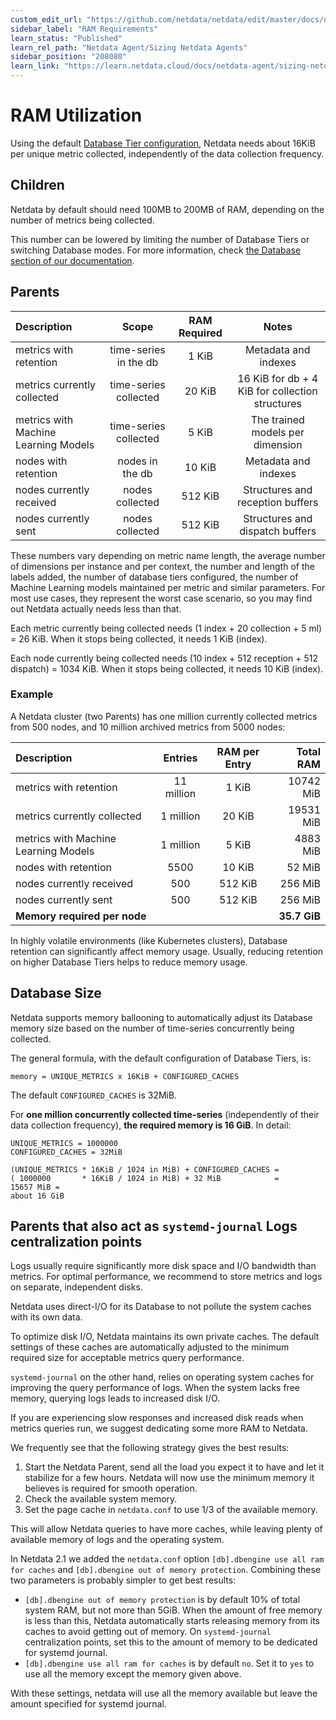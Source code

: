 ```yaml
---
custom_edit_url: "https://github.com/netdata/netdata/edit/master/docs/netdata-agent/sizing-netdata-agents/ram-requirements.md"
sidebar_label: "RAM Requirements"
learn_status: "Published"
learn_rel_path: "Netdata Agent/Sizing Netdata Agents"
sidebar_position: "208080"
learn_link: "https://learn.netdata.cloud/docs/netdata-agent/sizing-netdata-agents/ram-requirements"
---
```


# RAM Utilization

Using the default [Database Tier configuration](/src/database/README.md#tiers), Netdata needs about 16KiB per unique metric collected, independently of the data collection frequency.

## Children

Netdata by default should need 100MB to 200MB of RAM, depending on the number of metrics being collected.

This number can be lowered by limiting the number of Database Tiers or switching Database modes. For more information, check [the Database section of our documentation](/src/database/README.md).

## Parents

| Description                          |         Scope         | RAM Required |                      Notes                       |
|:-------------------------------------|:---------------------:|:------------:|:------------------------------------------------:|
| metrics with retention               | time-series in the db |    1 KiB     |               Metadata and indexes               |
| metrics currently collected          | time-series collected |    20 KiB    | 16 KiB for db + 4 KiB for collection structures  |
| metrics with Machine Learning Models | time-series collected |    5 KiB     |         The trained models per dimension         |
| nodes with retention                 |    nodes in the db    |    10 KiB    |               Metadata and indexes               |
| nodes currently received             |    nodes collected    |   512 KiB    |         Structures and reception buffers         |
| nodes currently sent                 |    nodes collected    |   512 KiB    |         Structures and dispatch buffers          |

These numbers vary depending on metric name length, the average number of dimensions per instance and per context, the number and length of the labels added, the number of database tiers configured, the number of Machine Learning models maintained per metric and similar parameters. For most use cases, they represent the worst case scenario, so you may find out Netdata actually needs less than that.

Each metric currently being collected needs (1 index + 20 collection + 5 ml) = 26 KiB.  When it stops being collected, it needs 1 KiB (index).

Each node currently being collected needs (10 index + 512 reception + 512 dispatch) = 1034 KiB. When it stops being collected, it needs 10 KiB (index).

### Example

A Netdata cluster (two Parents) has one million currently collected metrics from 500 nodes, and 10 million archived metrics from 5000 nodes:

| Description                          |  Entries   | RAM per Entry |    Total RAM |
|:-------------------------------------|:----------:|:-------------:|-------------:|
| metrics with retention               | 11 million |     1 KiB     |    10742 MiB |
| metrics currently collected          | 1 million  |    20 KiB     |    19531 MiB |
| metrics with Machine Learning Models | 1 million  |     5 KiB     |     4883 MiB |
| nodes with retention                 |    5500    |    10 KiB     |       52 MiB |
| nodes currently received             |    500     |    512 KiB    |      256 MiB |
| nodes currently sent                 |    500     |    512 KiB    |      256 MiB |
| **Memory required per node**         |            |               | **35.7 GiB** |

In highly volatile environments (like Kubernetes clusters), Database retention can significantly affect memory usage. Usually, reducing retention on higher Database Tiers helps to reduce memory usage.

## Database Size

Netdata supports memory ballooning to automatically adjust its Database memory size based on the number of time-series concurrently being collected.

The general formula, with the default configuration of Database Tiers, is:

```text
memory = UNIQUE_METRICS x 16KiB + CONFIGURED_CACHES
```

The default `CONFIGURED_CACHES` is 32MiB.

For **one million concurrently collected time-series** (independently of their data collection frequency), **the required memory is 16 GiB**. In detail:

```text
UNIQUE_METRICS = 1000000
CONFIGURED_CACHES = 32MiB

(UNIQUE_METRICS * 16KiB / 1024 in MiB) + CONFIGURED_CACHES =
( 1000000       * 16KiB / 1024 in MiB) + 32 MiB            =
15657 MiB =
about 16 GiB
```

## Parents that also act as `systemd-journal` Logs centralization points

Logs usually require significantly more disk space and I/O bandwidth than metrics. For optimal performance, we recommend to store metrics and logs on separate, independent disks.

Netdata uses direct-I/O for its Database to not pollute the system caches with its own data.

To optimize disk I/O, Netdata maintains its own private caches. The default settings of these caches are automatically adjusted to the minimum required size for acceptable metrics query performance.

`systemd-journal` on the other hand, relies on operating system caches for improving the query performance of logs. When the system lacks free memory, querying logs leads to increased disk I/O.

If you are experiencing slow responses and increased disk reads when metrics queries run, we suggest dedicating some more RAM to Netdata.

We frequently see that the following strategy gives the best results:

1. Start the Netdata Parent, send all the load you expect it to have and let it stabilize for a few hours. Netdata will now use the minimum memory it believes is required for smooth operation.
2. Check the available system memory.
3. Set the page cache in `netdata.conf` to use 1/3 of the available memory.

This will allow Netdata queries to have more caches, while leaving plenty of available memory of logs and the operating system.

In Netdata 2.1 we added the `netdata.conf` option `[db].dbengine use all ram for caches` and `[db].dbengine out of memory protection`.
Combining these two parameters is probably simpler to get best results:

- `[db].dbengine out of memory protection` is by default 10% of total system RAM, but not more than 5GiB. When the amount of free memory is less than this, Netdata automatically starts releasing memory from its caches to avoid getting out of memory. On `systemd-journal` centralization points, set this to the amount of memory to be dedicated for systemd journal.
- `[db].dbengine use all ram for caches` is by default `no`. Set it to `yes` to use all the memory except the memory given above.

With these settings, netdata will use all the memory available but leave the amount specified for systemd journal.
